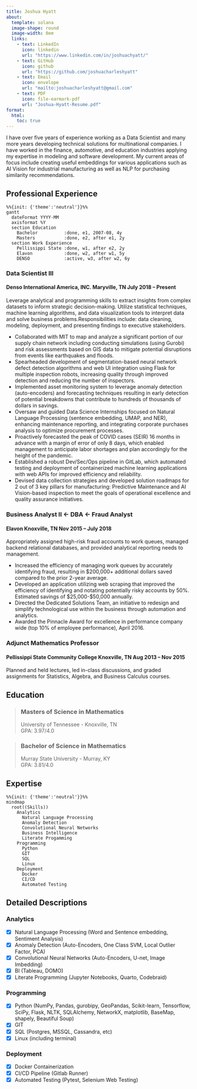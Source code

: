```yaml
---
title: Joshua Hyatt
about:
  template: solana
  image-shape: round
  image-width: 0em
  links:
    - text: LinkedIn
      icon: linkedin
      url: "https://www.linkedin.com/in/joshuachyatt/"
    - text: GitHub
      icon: github
      url: "https://github.com/joshuacharleshyatt"
    - text: Email
      icon: envelope
      url: "mailto:joshuacharleshyatt@gmail.com"
    - text: PDF
      icon: file-earmark-pdf
      url: "Joshua-Hyatt-Resume.pdf"
format:
  html:
    toc: true
---
```


I have over five years of experience working as a Data Scientist and many more years developing technical solutions for multinational companies. I have worked in the finance, automotive, and education industries applying my expertise in modeling and software development. My current areas of focus include creating useful embeddings for various applications such as AI Vision for industrial manufacturing as well as NLP for purchasing similarity recommendations.


## Professional Experience
```mermaid
%%{init: {'theme':'neutral'}}%%
gantt
  dateFormat YYYY-MM
  axisformat %Y
  section Education
    Bachelor          :done, e1, 2007-08, 4y
    Masters           :done, e2, after e1, 2y
  section Work Experience
    Pellissippi State :done, w1, after e2, 2y
    Elavon            :done, w2, after w1, 5y
    DENSO             :active, w3, after w2, 6y
```

### Data Scientist III
::: {.callout-note icon=false}
#### Denso International America, INC. Maryville, TN	July 2018 – Present

Leverage analytical and programming skills to extract insights from complex datasets to inform strategic decision-making.  Utilize statistical techniques, machine learning algorithms, and data visualization tools to interpret data and solve business problems.Responsibilities include: data cleaning, modeling, deployment, and presenting findings to executive stakeholders. 

- Collaborated with MIT to map and analyze a significant portion of our supply chain network including conducting simulations (using Gurobi) and risk assessments based on GIS data to mitigate potential disruptions from events like earthquakes and floods.
- Spearheaded development of segmentation-based neural network defect detection algorithms and web UI integration using Flask for multiple inspection robots, increasing quality through improved detection and reducing the number of inspectors.
- Implemented asset monitoring system to leverage anomaly detection (auto-encoders) and forecasting techniques resulting in early detection of potential breakdowns that contribute to hundreds of thousands of dollars in savings.
- Oversaw and guided Data Science Internships focused on Natural Language Processing (sentence embedding, UMAP, and NER), enhancing maintenance reporting, and integrating corporate purchases analysis to optimize procurement processes.
- Proactively forecasted the peak of COVID cases (SEIR) 16 months in advance with a margin of error of only 8 days, which enabled management to anticipate labor shortages and plan accordingly for the height of the pandemic.
- Established a robust Dev/Sec/Ops pipeline in GitLab, which automated testing and deployment of containerized machine learning applications with web APIs for improved efficiency and reliability.
-	Devised data collection strategies and developed solution roadmaps for 2 out of 3 key pillars for manufacturing: Predictive Maintenance and AI Vision-based inspection to meet the goals of operational excellence and quality assurance initiatives.
:::

### Business Analyst II ← DBA ← Fraud Analyst
::: {.callout-note icon=false}
#### Elavon Knoxville, TN Nov 2015 – July 2018

Appropriately assigned high-risk fraud accounts to work queues, managed backend relational databases, and provided analytical reporting needs to management.

- Increased the efficiency of managing work queues by accurately identifying fraud, resulting in $200,000+ additional dollars saved compared to the prior 2-year average.
- Developed an application utilizing web scraping that improved the efficiency of identifying and notating potentially risky accounts by 50%. Estimated savings of $25,000-$50,000 annually.
- Directed the Dedicated Solutions Team, an initiative to redesign and simplify technological use within the business through automation and analytics. 
- Awarded the Pinnacle Award for excellence in performance company wide (top 10% of employee performance), April 2016.
:::

### Adjunct Mathematics Professor 
::: {.callout-note icon=false}
#### Pellissippi State Community College Knoxville, TN Aug 2013 – Nov 2015

Planned and held lectures, led in-class discussions, and graded assignments for Statistics, Algebra, and Business Calculus courses.
:::

## Education
:::{layout-ncol=2}
> ### Masters of Science in Mathematics  
> University of Tennessee - Knoxville, TN  
> GPA: 3.97/4.0  

> ### Bachelor of Science in Mathematics  
> Murray State University - Murray, KY  
> GPA: 3.81/4.0  
:::

## Expertise
```mermaid
%%{init: {'theme':'neutral'}}%%
mindmap
  root((Skills))
    Analytics
      Natural Language Processing
      Anomaly Detection
      Convolutional Neural Networks
      Business Intelligence
      Literate Progamming
    Programming
      Python
      GIT
      SQL
      Linux
    Deployment
      Docker
      CI/CD
      Automated Testing
```

::: {.callout-note appearance="simple" collapse=true}
## Detailed Descriptions
### Analytics
-	[X] Natural Language Processing (Word and Sentence embedding, Sentiment Analysis)
-	[X] Anomaly Detection (Auto-Encoders, One Class SVM, Local Outlier Factor, PCA)
-	[X] Convolutional Neural Networks (Auto-Encoders, U-net, Image Imbedding)
-	[X] BI (Tableau, DOMO)
-	[X] Literate Programming (Jupyter Notebooks, Quarto, Codebraid)

### Programming
-	[X] Python (NumPy, Pandas, gurobipy, GeoPandas, Scikit-learn, Tensorflow, SciPy, Flask, NLTK, SQLAlchemy, NetworkX, matplotlib, BaseMap, shapely, Beautiful Soup)
-	[X] GIT
- [X]	SQL (Postgres, MSSQL, Cassandra, etc)
- [X] Linux (including terminal)

### Deployment
- [X] Docker Containerization
- [X]	CI/CD Pipeline (Gitlab Runner)
- [X] Automated Testing (Pytest, Selenium Web Testing)
:::
